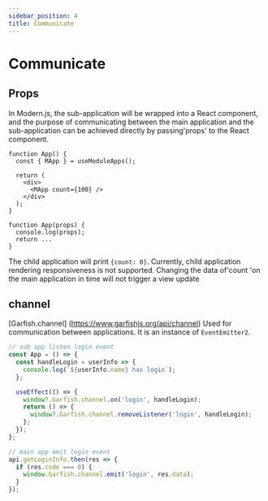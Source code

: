 ```yaml
---
sidebar_position: 4
title: Communicate
---
```

# Communicate

## Props

In Modern.js, the sub-application will be wrapped into a React component, and the purpose of communicating between the main application and the sub-application can be achieved directly by passing'props' to the React component.

```tsx title=Main: App.tsx
function App() {
  const { MApp } = useModuleApps();

  return (
    <div>
      <MApp count={100} />
    </div>
  );
}
```

```tsx title=Main: App.tsx
function App(props) {
  console.log(props);
  return ...
}
```

The child application will print `{count: 0}`. Currently, child application rendering responsiveness is not supported. Changing the data of'count 'on the main application in time will not trigger a view update

## channel

[Garfish.channel] (https://www.garfishjs.org/api/channel) Used for communication between applications. It is an instance of `EventEmitter2`.

```ts
// sub app listen login event
const App = () => {
  const handleLogin = userInfo => {
    console.log(`${userInfo.name} has login`);
  };

  useEffect(() => {
    window?.Garfish.channel.on('login', handleLogin);
    return () => {
      window?.Garfish.channel.removeListener('login', handleLogin);
    };
  });
};

// main app emit login event
api.getLoginInfo.then(res => {
  if (res.code === 0) {
    window.Garfish.channel.emit('login', res.data);
  }
});
```

